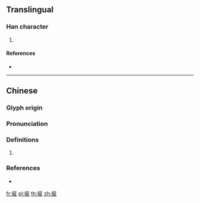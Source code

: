 {{character info/new}}
{{also|𫼪}}

==Translingual==

===Han character===
{{Han char|rn=64|rad=手|as=11|sn=14|four=|canj=QYHM,QYKM|ids=⿰扌産(G),⿰扌產(HTK)}}

# {{defn|Han|sort=手11}}

====References====
* {{Han ref|kx=0449.120|dkj=12561|dj=0799.360|hdz=31948.120|uh=644C|ud=25676}}

----

==Chinese==
{{zh-forms|s=𫼪}}

===Glyph origin===
{{Han etym}}

===Pronunciation===
{{zh-pron
|m=chǎn
|c=caan2
|mc=y
|oc=y
|cat=
}}

===Definitions===
{{zh-hanzi}}

# {{rfdef|zh}}

===References===
* {{R:yue:Jyutping Database}}

[[fr:摌]]
[[pl:摌]]
[[th:摌]]
[[zh:摌]]